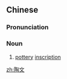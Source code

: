 ==Chinese==
{{zh-forms}}

===Pronunciation===
{{zh-pron
|m=táowén
|c=tou4 man4
|cat=n
}}

===Noun===
{{zh-noun}}

# [[pottery]] [[inscription]]

[[zh:陶文]]